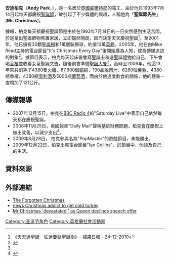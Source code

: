 '''安迪柏克'''（'''Andy Park'''，{{bd|1963年3月16日|}}），是一名居於[[英國|英國]][[威爾特郡|威爾特郡]]的電工，由於他自1993年7月14日起每天都慶祝[[聖誕節|聖誕節]]，故引起了不少媒體的興趣，人稱他為「'''聖誕節先生'''」('''Mr. Christmas''')。

據報，柏克每天都慶祝聖誕節是由於在1993年7月14日的一日突然感到生活苦悶，於是拿出聖誕飾物佈置家居，立即豁然開朗，因而決定天天慶祝聖誕<ref name=a>《天天過聖誕　狂迷要娶聖誕樹》- 蘋果日報 - 24-12-2010</ref>。至2001年，他已擁有30顆[[聖誕樹|聖誕樹]]和1萬個裝飾球，約值10萬[[英鎊|英鎊]]。2005年，他在由Mike Read主持的電台節目"It's Christmas Every Day"後開始廣為人知，成為傳媒追訪的對象<ref>{{Cite web |url=http://www.museumofhoaxes.com/hoax/weblog/comments/3831/ |title=Man Celebrates Christmas Every Day |access-date=2010-12-24 |archive-date=2014-05-22 |archive-url=https://web.archive.org/web/20140522012938/http://www.museumofhoaxes.com/hoax/weblog/comments/3831/ |dead-url=no }}</ref>。據節目表示，柏克每天起床後會寫[[聖誕卡|聖誕卡]]和送[[聖誕禮物|聖誕禮物]]給自己，下午會喝[[香檳|香檳]]並收看女皇聖誕文告，隨後則會準備[[聖誕大餐|聖誕大餐]]<ref name=a />。而時至2006年，他這13年來共消耗了4380隻[[火雞|火雞]]、87,600個[[餡餅|餡餅]]、190品脫[[肉汁|肉汁]]、6280個[[薯蓉|薯蓉]]、4380瓶香檳、4380瓶[[雪利酒|雪利酒]]及5000瓶[[葡萄酒|葡萄酒]]，而由於他過度飲食的關係，他的體重一度增加了121公斤。

==傳媒報導==
*2007年12月15日，柏克在[[BBC_Radio_4|BBC Radio 4]]的"Saturday Live"中表示自己依然每天都在慶祝聖誕。
*2008年11月25日，英國報章"Daily Mail"聲稱基於財務問題，柏克會在慶祝上做出改善，以減少支出<ref>{{Cite web |url=http://www.dailymail.co.uk/news/article-1088872/Man-celebrates-Christmas-day-scaling-celebrations-credit-crunch.html?ITO=1490 |title=Man who celebrates Christmas every day scaling back celebrations due to credit crunch |access-date=2010-12-24 |archive-date=2021-02-12 |archive-url=https://web.archive.org/web/20210212082755/https://www.dailymail.co.uk/news/article-1088872/Man-celebrates-Christmas-day-scaling-celebrations-credit-crunch.html?ITO=1490 |dead-url=no }}</ref>。
*2009年8月28日， 柏克參與名為"PopMaster"的遊戲節目，未能勝出。
*2009年12月22日，柏克出席電台節目"Ian Collins"，於節目中，他談及自己的生活。

==資料來源==
{{Reflist}}

==外部連結==
*[http://news.bbc.co.uk/1/hi/uk/1102465.stm The Forgotten Christmas] {{Wayback|url=http://news.bbc.co.uk/1/hi/uk/1102465.stm |date=20030811061603 }}
*[http://news.bbc.co.uk/1/hi/england/1731057.stmcite news Christmas addict to get cold turkey]{{Dead link}}
*[http://www.dailymail.co.uk/pages/live/articles/news/news.html?in_article_id=422895&in_page_id=1766&ito=1490 Mr Christmas 'devastated ' as Queen declines speech offer]


[[Category:圣诞节角色|Category:圣诞节角色]]
[[Category:英格蘭社會活動家|Category:英格蘭社會活動家]]